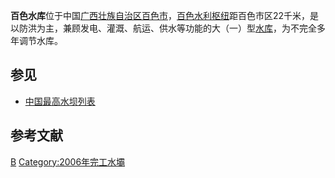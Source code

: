 {{Infobox Reservoir | 
|name                     = 百色水库
|nickname                 = 
|image                    = 
|image_caption            = 
|map                      = 
|map_caption              = 
|pushpin_map              = China
|pushpin_map_caption      = 百色水库在中国的位置
|code                     = 
|class                    = 大（一）型[[水库|水库]]
|location_of_reservoir    = [[广西壮族自治区|广西壮族自治区]][[百色市|百色市]]
|location_of_dam          = 
|inflow                   = [[右江|右江]]
|outflow                  = 右江
|catchment_area           = 19600
|reservoir_area           = 136
|mean_depth               = 
|maximum_depth            = 
|flood_level              = 231.49
|normal_water_level       = 228
|dead_water_level         = 203
|water_quality            = 
|island                   = 
|maximum_storage_capacity = 56.6亿
|normal_storage_capacity  = 
|dead_storage_capacity    = 21.8亿
|type_of_dam              = 全断面碾压混凝土重力坝
|elevation_of_dam         = 234
|height_of_dam            = 130
|length_of_dam            = 720
|width_of_dam             = 10
|installed_capacity       = 54万千瓦
|irrigated_area           = 58.4万亩
|start                    = 2001年10月
|complete                 = 2006年11月26日
|cost                     = 53.33亿元
|emigrate                 = 27018人
|latd = 23
|latm = 55
|lats = 16
|latNS = N
|longd = 106
|longm = 27
|longs = 21
|longEW = E
|website = 
|footnotes = <ref>[http://www.china.com.cn/aboutchina/data/zmslgc/2008-05/12/content_15165431.htm 百色水利枢纽]</ref><ref>[http://www.pearlwater.gov.cn/tszl/tpsp/slgc/t20041104_20092.htm 百色水利枢纽]</ref><ref>[http://www.gx.xinhua.org/topic/slsn/bgsl.htm 百色水利枢纽]</ref><ref>[http://news.xinhuanet.com/politics/2010-02/12/content_12976781.htm 西部大开发10周年:广西百色水利枢纽工程造福全流域]</ref> 
}}
'''百色水库'''位于中国[[广西壮族自治区|广西壮族自治区]][[百色市|百色市]]，[[百色水利枢纽|百色水利枢纽]]距百色市区22千米，是以防洪为主，兼顾发电、灌溉、航运、供水等功能的大（一）型[[水库|水库]]，为不完全多年调节水库。

== 参见 ==
* [[中国最高水坝列表|中国最高水坝列表]]

==参考文献==
{{reflist}}

[[Category:百色水库|B]]
[[Category:2006年完工水壩|Category:2006年完工水壩]]